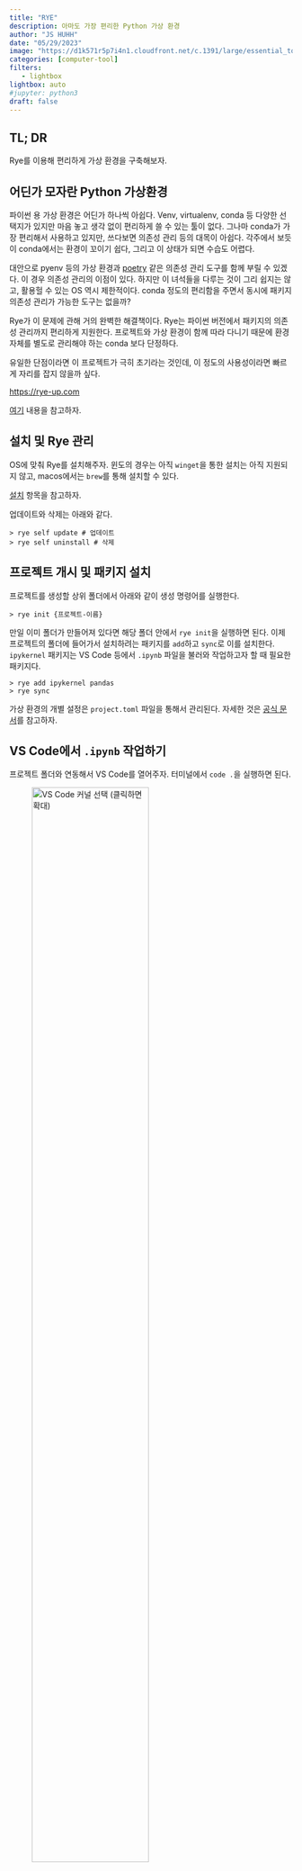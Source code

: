 ```yaml
---
title: "RYE" 
description: 아마도 가장 편리한 Python 가상 환경 
author: "JS HUHH"
date: "05/29/2023"
image: "https://d1k571r5p7i4n1.cloudfront.net/c.1391/large/essential_tools_for_home_repair.JPG"
categories: [computer-tool]
filters:
   - lightbox
lightbox: auto
#jupyter: python3
draft: false
---
```


## TL; DR

Rye를 이용해 편리하게 가상 환경을 구축해보자. 

## 어딘가 모자란 Python 가상환경 

파이썬 용 가상 환경은 어딘가 하나씩 아쉽다. Venv, virtualenv, conda 등 다양한 선택지가 있지만 마음 놓고 생각 없이 편리하게 쓸 수 있는 툴이 없다. 그나마 conda가 가장 편리해서 사용하고 있지만, 쓰다보면 의존성 관리 등의 대목이 아쉽다. 각주에서 보듯이 conda에서는 환경이 꼬이기 쉽다, 그리고 이 상태가 되면 수습도 어렵다.  

대안으로 pyenv 등의 가상 환경과 [poetry](https://python-poetry.org/) 같은 의존성 관리 도구를 함께 부릴 수 있겠다. 이 경우 의존성 관리의 이점이 있다. 하지만 이 녀석들을 다루는 것이 그리 쉽지는 않고, 활용헐 수 있는 OS 역시 제한적이다. conda 정도의 편리함을 주면서 동시에 패키지 의존성 관리가 가능한 도구는 없을까? 

Rye가 이 문제에 관해 거의 완벽한 해결책이다. Rye는 파이썬 버전에서 패키지의 의존성 관리까지 편리하게 지원한다. 프로젝트와 가상 환경이 함께 따라 다니기 때문에 환경 자체를 별도로 관리해야 하는 conda 보다 단정하다. 

유일한 단점이라면 이 프로젝트가 극히 초기라는 것인데, 이 정도의 사용성이라면 빠르게 자리를 잡지 않을까 싶다. 

[https://rye-up.com](https://rye-up.com)

:::{.column-margin}
[여기](https://velog.io/@snoop2head/no-more-conda-please-pyenv-poetry-please) 내용을 참고하자. 
:::

## 설치 및 Rye 관리  

OS에 맞춰 Rye를 설치해주자. 윈도의 경우는 아직 `winget`을 통한 설치는 아직 지원되지 않고, macos에서는 `brew`를 통해 설치할 수 있다. 

:::{.column-margin}
[설치](https://rye-up.com/guide/installation/) 항목을 참고하자. 
:::

업데이트와 삭제는 아래와 같다. 

```shell
> rye self update # 업데이트 
> rye self uninstall # 삭제 
```

## 프로젝트 개시 및 패키지 설치 

프로젝트를 생성할 상위 폴더에서 아래와 같이 생성 명령어를 실행한다. 

```shell
> rye init {프로젝트-이름}
```

만일 이미 폴더가 만들어져 있다면 해당 폴더 안에서 `rye init`을 실행하면 된다. 이제 프로젝트의 폴더에 들어가서 설치하려는 패키지를 `add`하고 `sync`로 이를 설치한다. `ipykernel` 패키지는 VS Code 등에서 `.ipynb` 파일을 불러와 작업하고자 할 때 필요한 패키지다. 

```shell
> rye add ipykernel pandas 
> rye sync 
```

가상 환경의 개별 설정은 `project.toml` 파일을 통해서 관리된다. 자세한 것은 [공식 문서](https://rye-up.com/guide/pyproject/)를 참고하자. 

## VS Code에서 `.ipynb` 작업하기 

프로젝트 폴더와 연동해서 VS Code를 열어주자. 터미널에서 `code .`을 실행하면 된다. 


![VS Code 커널 선택 (클릭하면 확대)](./images/vscode_rye.png){width=70%}

스크린 샷을 참고하자. `커널 선택` > `다른 커널 선택` > `Python 환경` > `.venv...`를 택하면 된다. 해당 프로젝트 폴더 아래 `.venv` 폴더 안에 있는 파이썬 환경을 가져오게 되고, 해당 프로젝트의 실행 환경이 VS Code와 연결된다. 

